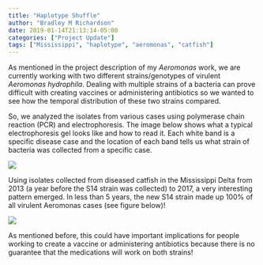```yaml
---
title: "Haplotype Shuffle"
author: "Bradley M Richardson"
date: 2019-01-14T21:13:14-05:00
categories: ["Project Update"]
tags: ["Mississippi", "haplotype", "aeromonas", "catfish"]
---
```


 As mentioned in the project description of my _Aeromonas_ work, we are currently working with two different strains/genotypes of virulent _Aeromonas hydrophila_. Dealing with multiple strains of a bacteria can prove difficult with creating vaccines or administering antibiotics so we wanted to see how the temporal distribution of these two strains compared.
  
  So, we analyzed the isolates from various cases using polymerase chain reaction (PCR) and electrophoresis. The image below shows what a typical electrophoresis gel looks like and how to read it. Each white band is a specific disease case and the location of each band tells us what strain of bacteria was collected from a specific case.

![](/post/2019/images/electrophoresis-gel.png)

Using isolates collected from diseased catfish in the Mississippi Delta from 2013 (a year before the S14 strain was collected) to 2017, a very interesting pattern emerged. In less than 5 years, the new S14 strain made up 100% of all virulent Aeromonas cases (see figure below)!

![](/post/2019/images/temporal-shift.png)

As mentioned before, this could have important implications for people working to create a vaccine or administering antibiotics because there is no guarantee that the medications will work on both strains!